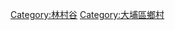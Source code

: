 {{Commonscat|Lam Tsuen}}
{{catmore}}

[[Category:林村谷|Category:林村谷]]
[[Category:大埔區鄉村|Category:大埔區鄉村]]